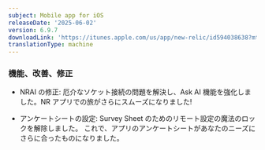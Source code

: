 ```yaml
---
subject: Mobile app for iOS
releaseDate: '2025-06-02'
version: 6.9.7
downloadLink: 'https://itunes.apple.com/us/app/new-relic/id594038638?mt=8'
translationType: machine
---
```


### 機能、改善、修正

* NRAI の修正: 厄介なソケット接続の問題を解決し、Ask AI 機能を強化しました。NR アプリでの旅がさらにスムーズになりました!

* アンケートシートの設定: Survey Sheet のためのリモート設定の魔法のロックを解除しました。 これで、アプリのアンケートシートがあなたのニーズにさらに合ったものになりました。